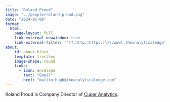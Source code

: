 ```yaml
---
title: "Roland Proud"
image: "../people/roland-proud.png"
date: "2024-01-06"
format:
  html:
    page-layout: full
    link-external-newwindow: true
    link-external-filter: '^(?:http:|https:)\/\/www\.theanalyticaledge\.com\/custom'
about:
    id: about-block
    template: trestles
    image-shape: round
    links:
      - icon: envelope
        text: "Email"
        href: "mailto:hugh@theanalyticaledge.com"
---
```


Roland Proud is Company Director of [Cupar Analytics](https://cuparanalytics.com/).
